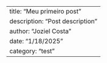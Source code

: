 ---
title: "Meu primeiro post"
description: "Post description"
author: "Joziel Costa"
date: "1/18/2025"
category: "test"
---